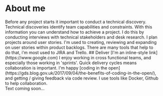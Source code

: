 
# About me

<Section>
    <Heading tag='h2' className='subheading h5' text='Ways of working' />
    <Heading tag='h3' className='subheading h6' text='Scope' />
    Before any project starts it important to conduct a technical discovery.  Technical discoveries identify team capabilities and constraints. With this information you can understand how to achieve a project.  I do this by conducting interviews with technical stakeholders and desk research. 
    <Heading tag='h3' className='subheading h6' text='Plan' />
    I plan projects around user stories.  I'm used to creating, reviewing and expanding on user stories within product backlogs.  There are many tools that help to do that, i'm most used to JIRA and Trello.
    <Heading tag='h3' className='subheading h6' text='Prototype' />
    ## Deliver
    [I'm an inline-style link](https://www.google.com)
    I enjoy working in cross functional teams, and especially those working in 'sprints'.  Quick delivery cycles means collaboration is important.  I'm happy [coding in the open](https://gds.blog.gov.uk/2017/09/04/the-benefits-of-coding-in-the-open/), and getting / giving feedback via code review.  I use tools like Docker, Github to help collaboration.  
</Section>

<Section>
    <Heading tag='h2' className='subheading h5' text='Tech radar' />
    Text coming soon...
</Section>
